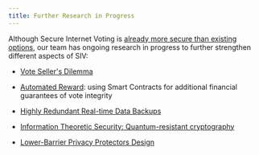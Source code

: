 ```yaml
---
title: Further Research in Progress
---
```


Although Secure Internet Voting is [already more secure than existing options](/compare), our team has ongoing research in progress to further strengthen different aspects of SIV:

- [Vote Seller's Dilemma](/research-in-progress/vote-sellers-dilemma)

- [Automated Reward](/research-in-progress/automated-reward): using Smart Contracts for additional financial guarantees of vote integrity

- [Highly Redundant Real-time Data Backups](/research-in-progress/data-backups)

- [Information Theoretic Security: Quantum-resistant cryptography](/research-in-progress/information-theoretic-security)

- [Lower-Barrier Privacy Protectors Design](/research-in-progress/privacy-protectors)
